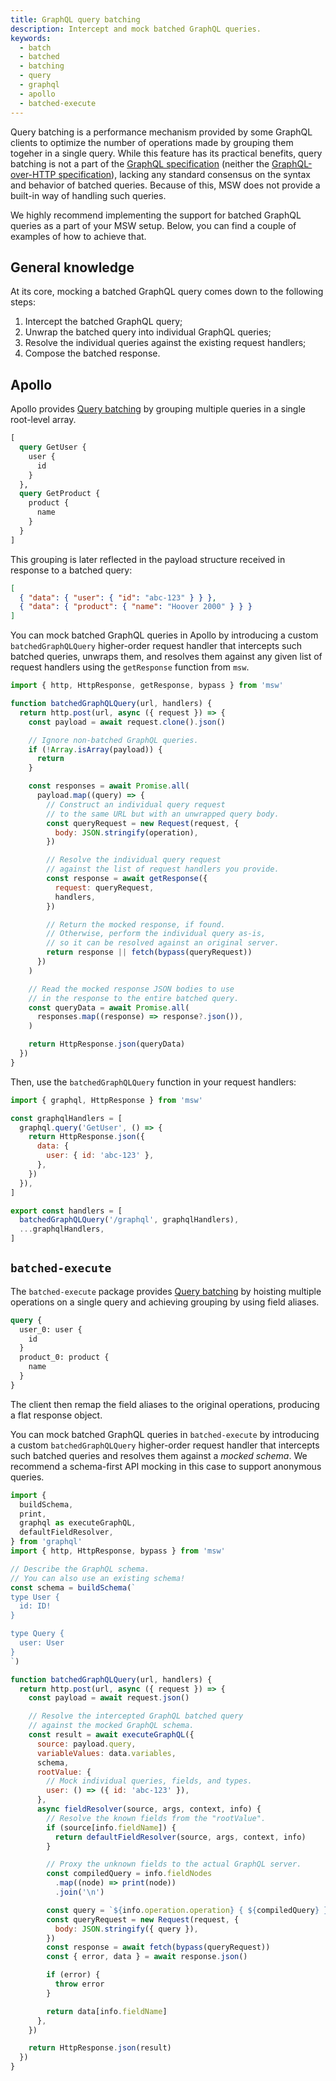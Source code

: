 ```yaml
---
title: GraphQL query batching
description: Intercept and mock batched GraphQL queries.
keywords:
  - batch
  - batched
  - batching
  - query
  - graphql
  - apollo
  - batched-execute
---
```


Query batching is a performance mechanism provided by some GraphQL clients to optimize the number of operations made by grouping them togeher in a single query. While this feature has its practical benefits, query batching is not a part of the [GraphQL specification](https://spec.graphql.org/) (neither the [GraphQL-over-HTTP specification](https://graphql.github.io/graphql-over-http/)), lacking any standard consensus on the syntax and behavior of batched queries. Because of this, MSW does not provide a built-in way of handling such queries.

We highly recommend implementing the support for batched GraphQL queries as a part of your MSW setup. Below, you can find a couple of examples of how to achieve that.

## General knowledge

At its core, mocking a batched GraphQL query comes down to the following steps:

1. Intercept the batched GraphQL query;
1. Unwrap the batched query into individual GraphQL queries;
1. Resolve the individual queries against the existing request handlers;
1. Compose the batched response.

## Apollo

Apollo provides [Query batching](https://www.apollographql.com/docs/router/executing-operations/query-batching/) by grouping multiple queries in a single root-level array.

```graphql
[
  query GetUser {
    user {
      id
    }
  },
  query GetProduct {
    product {
      name
    }
  }
]
```

This grouping is later reflected in the payload structure received in response to a batched query:

```json
[
  { "data": { "user": { "id": "abc-123" } } },
  { "data": { "product": { "name": "Hoover 2000" } } }
]
```

You can mock batched GraphQL queries in Apollo by introducing a custom `batchedGraphQLQuery` higher-order request handler that intercepts such batched queries, unwraps them, and resolves them against any given list of request handlers using the `getResponse` function from `msw`.

```js
import { http, HttpResponse, getResponse, bypass } from 'msw'

function batchedGraphQLQuery(url, handlers) {
  return http.post(url, async ({ request }) => {
    const payload = await request.clone().json()

    // Ignore non-batched GraphQL queries.
    if (!Array.isArray(payload)) {
      return
    }

    const responses = await Promise.all(
      payload.map((query) => {
        // Construct an individual query request
        // to the same URL but with an unwrapped query body.
        const queryRequest = new Request(request, {
          body: JSON.stringify(operation),
        })

        // Resolve the individual query request
        // against the list of request handlers you provide.
        const response = await getResponse({
          request: queryRequest,
          handlers,
        })

        // Return the mocked response, if found.
        // Otherwise, perform the individual query as-is,
        // so it can be resolved against an original server.
        return response || fetch(bypass(queryRequest))
      })
    )

    // Read the mocked response JSON bodies to use
    // in the response to the entire batched query.
    const queryData = await Promise.all(
      responses.map((response) => response?.json()),
    )

    return HttpResponse.json(queryData)
  })
}
```

Then, use the `batchedGraphQLQuery` function in your request handlers:

```js
import { graphql, HttpResponse } from 'msw'

const graphqlHandlers = [
  graphql.query('GetUser', () => {
    return HttpResponse.json({
      data: {
        user: { id: 'abc-123' },
      },
    })
  }),
]

export const handlers = [
  batchedGraphQLQuery('/graphql', graphqlHandlers),
  ...graphqlHandlers,
]
```

## `batched-execute`

The `batched-execute` package provides [Query batching](https://the-guild.dev/graphql/stitching/handbook/appendices/batching-arrays-and-queries) by hoisting multiple operations on a single query and achieving grouping by using field aliases.

```graphql
query {
  user_0: user {
    id
  }
  product_0: product {
    name
  }
}
```

The client then remap the field aliases to the original operations, producing a flat response object.

You can mock batched GraphQL queries in `batched-execute` by introducing a custom `batchedGraphQLQuery` higher-order request handler that intercepts such batched queries and resolves them against a _mocked schema_. We recommend a schema-first API mocking in this case to support anonymous queries.

```js
import {
  buildSchema,
  print,
  graphql as executeGraphQL,
  defaultFieldResolver,
} from 'graphql'
import { http, HttpResponse, bypass } from 'msw'

// Describe the GraphQL schema.
// You can also use an existing schema!
const schema = buildSchema(`
type User {
  id: ID!
}

type Query {
  user: User
}
`)

function batchedGraphQLQuery(url, handlers) {
  return http.post(url, async ({ request }) => {
    const payload = await request.json()

    // Resolve the intercepted GraphQL batched query
    // against the mocked GraphQL schema.
    const result = await executeGraphQL({
      source: payload.query,
      variableValues: data.variables,
      schema,
      rootValue: {
        // Mock individual queries, fields, and types.
        user: () => ({ id: 'abc-123' }),
      },
      async fieldResolver(source, args, context, info) {
        // Resolve the known fields from the "rootValue".
        if (source[info.fieldName]) {
          return defaultFieldResolver(source, args, context, info)
        }

        // Proxy the unknown fields to the actual GraphQL server.
        const compiledQuery = info.fieldNodes
          .map((node) => print(node))
          .join('\n')

        const query = `${info.operation.operation} { ${compiledQuery} }`
        const queryRequest = new Request(request, {
          body: JSON.stringify({ query }),
        })
        const response = await fetch(bypass(queryRequest))
        const { error, data } = await response.json()

        if (error) {
          throw error
        }

        return data[info.fieldName]
      },
    })

    return HttpResponse.json(result)
  })
}
```
